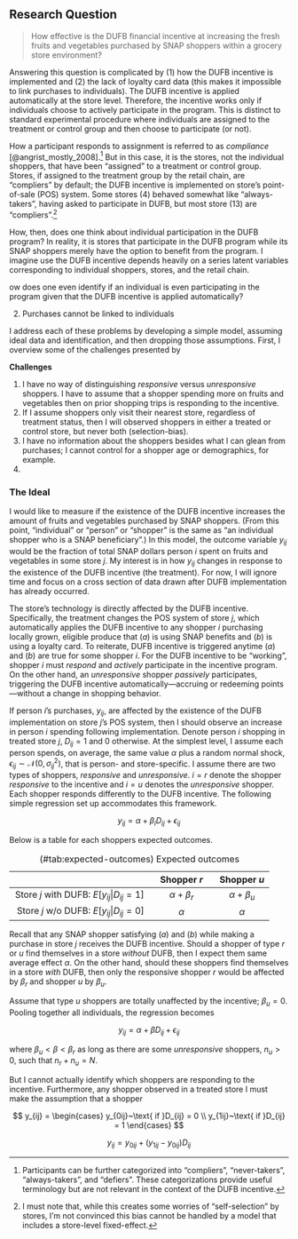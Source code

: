 ## Research Question {-}

> How effective is the DUFB financial incentive at increasing the fresh fruits and vegetables purchased by SNAP shoppers within a grocery store environment?

Answering this question is complicated by (1) how the DUFB incentive is implemented and (2) the lack of loyalty card data (this makes it impossible to link purchases to individuals). The DUFB incentive is applied automatically at the store level. Therefore, the incentive works only if individuals choose to actively participate in the program. This is distinct to standard experimental procedure where individuals are assigned to the treatment or control group and then choose to participate (or not). 

How a participant responds to assignment is referred to as *compliance* [@angrist_mostly_2008].^[Participants can be further categorized into "compliers", "never-takers", "always-takers", and "defiers". These categorizations provide useful terminology but are not relevant in the context of the DUFB incentive.] But in this case, it is the stores, not the individual shoppers, that have been "assigned" to a treatment or control group. Stores, if assigned to the treatment group by the retail chain, are "compliers" by default; the DUFB incentive is implemented on store's point-of-sale (POS) system. Some stores (4) behaved somewhat like "always-takers", having asked to participate in DUFB, but most store (13) are "compliers".^[I must note that, while this creates some worries of "self-selection" by stores, I'm not convinced this bias cannot be handled by a model that includes a store-level fixed-effect.]

How, then, does one think about individual participation in the DUFB program? In reality, it is stores that participate in the DUFB program while its SNAP shoppers merely have the option to benefit from the program. I imagine use the DUFB incentive depends heavily on a series latent variables corresponding to individual shoppers, stores, and the retail chain.

ow does one even identify if an individual is even participating in the program given that the DUFB incentive is applied automatically? 



2. Purchases cannot be linked to individuals

I address each of these problems by developing a simple model, assuming ideal data and identification, and then dropping those assumptions. First, I overview some of the challenges presented by 

**Challenges**

1. I have no way of distinguishing *responsive* versus *unresponsive* shoppers. I have to assume that a shopper spending more on fruits and vegetables then on prior shopping trips is responding to the incentive. 
2. If I assume shoppers only visit their nearest store, regardless of treatment status, then I will observed shoppers in either a treated or control store, but never both (selection-bias).
3. I have no information about the shoppers besides what I can glean from purchases; I cannot control for a shopper age or demographics, for example.
4. 

### The Ideal {-}

I would like to measure if the existence of the DUFB incentive increases the amount of fruits and vegetables purchased by SNAP shoppers. (From this point, "individual" or "person" or "shopper" is the same as "an individual shopper who is a SNAP beneficiary".) In this model, the outcome variable $y_{ij}$ would be the fraction of total SNAP dollars person $i$ spent on fruits and vegetables in some store $j$. My interest is in how $y_{ij}$ changes in response to the existence of the DUFB incentive (the treatment). For now, I will ignore time and focus on a cross section of data drawn after DUFB implementation has already occurred.

The store's technology is directly affected by the DUFB incentive. Specifically, the treatment changes the POS system of store $j$, which automatically applies the DUFB incentive to any shopper $i$ purchasing locally grown, eligible produce that $(a)$ is using SNAP benefits and $(b)$ is using a loyalty card. To reiterate, DUFB incentive is triggered anytime $(a)$ and $(b)$ are true for some shopper $i$. For the DUFB incentive to be "working", shopper $i$ must *respond* and *actively* participate in the incentive program. On the other hand, an *unresponsive* shopper *passively* participates, triggering the DUFB incentive automatically---accruing or redeeming points---without a change in shopping behavior.


If person $i$'s purchases, $y_{ij}$, are affected by the existence of the DUFB implementation on store $j$'s POS system, then I should observe an increase in person $i$ spending following implementation. Denote person $i$ shopping in treated store $j$, $D_{ij}=1$ and $0$ otherwise. At the simplest level, I assume each person spends, on average, the same value $\alpha$ plus a random normal shock, $\epsilon_{ij} \sim \mathcal{N}(0, \sigma_{ij}^2)$, that is person- and store-specific. I assume there are two types of shoppers, *responsive* and *unresponsive*. $i = r$ denote the shopper *responsive* to the incentive and $i = u$ denotes the *unresponsive* shopper. Each shopper responds differently to the DUFB incentive. The following simple regression set up accommodates this framework.

$$
  y_{ij} = \alpha + \beta_i D_{ij} + \epsilon_{ij}
$$

Below is a table for each shoppers expected outcomes.

Table: (\#tab:expected-outcomes) Expected outcomes

|                                      |  Shopper $r$     |  Shopper $u$  |
|-------------------------------------:|:----------------:|:-------------:|
|Store $j$ with DUFB&#58; $E[y_{ij} \vert D_{ij}=1]$    | $\alpha + \beta_{r}$ |    $\alpha + \beta_u$     |
|Store $j$ w/o DUFB&#58; $E[y_{ij} \vert D_{ij}=0]$     |  $\alpha$        |    $\alpha$     | 

Recall that any SNAP shopper satisfying $(a)$ and $(b)$ while making a purchase in store $j$ receives the DUFB incentive. Should a shopper of type $r$ or $u$ find themselves in a store *without* DUFB, then I expect them same average effect $\alpha$. On the other hand, should these shoppers find themselves in a store *with* DUFB, then only the responsive shopper $r$ would be affected by $\beta_r$ and shopper $u$ by $\beta_u$.

Assume that type $u$ shoppers are totally unaffected by the incentive; $\beta_u = 0$. Pooling together all individuals, the regression becomes

$$y_{ij} = \alpha + \beta D_{ij} + \epsilon_{ij}$$

where $\beta_u < \beta < \beta_r$ as long as there are some *unresponsive* shoppers, $n_{u} > 0$, such that $n_{r} + n_{u} = N$.

But I cannot actually identify which shoppers are responding to the incentive. Furthermore, any shopper observed in a treated store I must make the assumption that a shopper

$$
y_{ij} = 
\begin{cases}
  y_{0ij}~\text{ if }D_{ij} = 0 \\
  y_{1ij}~\text{ if }D_{ij} = 1
\end{cases}
$$

$$y_{ij} = y_{0ij} + (y_{1ij} - y_{0ij})D_{ij}$$






